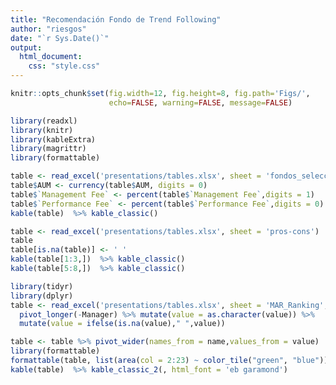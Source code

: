 ```yaml
---
title: "Recomendación Fondo de Trend Following"
author: "riesgos"
date: "`r Sys.Date()`"
output:
  html_document:
    css: "style.css"
---
```


```r
knitr::opts_chunk$set(fig.width=12, fig.height=8, fig.path='Figs/',
                      echo=FALSE, warning=FALSE, message=FALSE)
```

```r
library(readxl)
library(knitr)
library(kableExtra)
library(magrittr)
library(formattable)
```

```r
table <- read_excel('presentations/tables.xlsx', sheet = 'fondos_seleccionados')
table$AUM <- currency(table$AUM, digits = 0)
table$`Management Fee` <- percent(table$`Management Fee`,digits = 1)
table$`Performance Fee` <- percent(table$`Performance Fee`,digits = 0)
kable(table)  %>% kable_classic()
```


```r
table <- read_excel('presentations/tables.xlsx', sheet = 'pros-cons')
table
table[is.na(table)] <- ' '
kable(table[1:3,])  %>% kable_classic()
kable(table[5:8,])  %>% kable_classic()
```
```r
library(tidyr)
library(dplyr)
table <- read_excel('presentations/tables.xlsx', sheet = 'MAR_Ranking', na = "HOLA") %>%
  pivot_longer(-Manager) %>% mutate(value = as.character(value)) %>%
  mutate(value = ifelse(is.na(value)," ",value))

table <- table %>% pivot_wider(names_from = name,values_from = value)
library(formattable)
formattable(table, list(area(col = 2:23) ~ color_tile("green", "blue")))
kable(table)  %>% kable_classic_2(, html_font = 'eb garamond')
```
